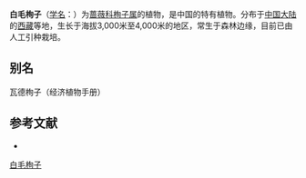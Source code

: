 {{Speciesbox
| name = 白毛栒子
| status = 
| status_system = 
| image =
| genus = Cotoneaster
| species = wardii
| authority = W. W. Smith in Not.
}}

'''白毛栒子'''（[[学名|学名]]：{{lang|la|''Cotoneaster wardii''}}）为[[蔷薇科|蔷薇科]][[栒子属|栒子属]]的植物，是中国的特有植物。分布于[[中国大陆|中国大陆]]的[[西藏|西藏]]等地，生长于海拔3,000米至4,000米的地区，常生于森林边缘，目前已由人工引种栽培。

== 别名 ==
瓦德栒子（经济植物手册）

== 参考文献 ==
<div class="references-small">
* {{cite web| url =http://www.bioinfo.cn/db05/KmzwSpecies.php?action=view&id=19004| title =白毛栒子| work =《中国高等植物数据库全库》| publisher =中国科学院微生物研究所| author =昆明植物研究所| accessdate =2009-02-25| deadurl =yes| archiveurl =https://web.archive.org/web/20160305055303/http://www.bioinfo.cn/db05/KmzwSpecies.php?action=view&id=19004| archivedate =2016-03-05}}
</div>
{{Taxonbar|from=Q1563323}}

[[Category:栒子属|白毛栒子]]


{{植物小作品}}